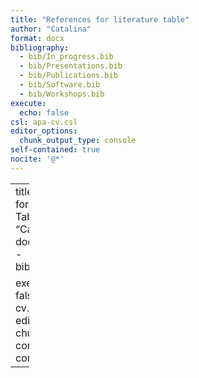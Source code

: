 ```yaml
---
title: "References for literature table"
author: "Catalina"
format: docx
bibliography: 
  - bib/In_progress.bib
  - bib/Presentations.bib
  - bib/Publications.bib
  - bib/Software.bib
  - bib/Workshops.bib 
execute: 
  echo: false
csl: apa-cv.csl
editor_options: 
  chunk_output_type: console
self-contained: true
nocite: '@*'
---
```

---
title: "References for Literature Table"
author: "Catalina"
format: docx
bibliography: 
  - bib/In_progress.bib

execute: 
  echo: false
csl: apa-cv.csl
editor_options: 
  chunk_output_type: console
self-contained: true
---
